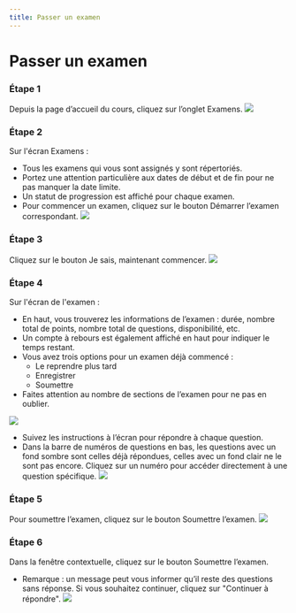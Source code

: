 ```yaml
--- 
title: Passer un examen
---
```



# Passer un examen

 ### Étape 1 
 Depuis la page d’accueil du cours, cliquez sur l’onglet Examens.
![](/img/ulearning/student/exam01.png)

 ### Étape 2 
 Sur l'écran Examens : 
 - Tous les examens qui vous sont assignés y sont répertoriés.
 - Portez une attention particulière aux dates de début et de fin pour ne pas manquer la date limite.
 - Un statut de progression est affiché pour chaque examen.
 - Pour commencer un examen, cliquez sur le bouton Démarrer l’examen correspondant.
![](/img/ulearning/student/exam02.png)

 ### Étape 3 
 Cliquez sur le bouton Je sais, maintenant commencer.
![](/img/ulearning/student/exam03.png)

### Étape 4 
 Sur l'écran de l'examen : 
 - En haut, vous trouverez les informations de l’examen : durée, nombre total de points, nombre total de questions, disponibilité, etc.
 - Un compte à rebours est également affiché en haut pour indiquer le temps restant.
 - Vous avez trois options pour un examen déjà commencé : 
     - Le reprendre plus tard
     - Enregistrer 
     - Soumettre 
 - Faites attention au nombre de sections de l’examen pour ne pas en oublier.

![](/img/ulearning/student/exam04.png)

- Suivez les instructions à l’écran pour répondre à chaque question.
- Dans la barre de numéros de questions en bas, les questions avec un fond sombre sont celles déjà répondues, celles avec un fond clair ne le sont pas encore. Cliquez sur un numéro pour accéder directement à une question spécifique.
![](/img/ulearning/student/exam05.png)

 ### Étape 5 
 Pour soumettre l’examen, cliquez sur le bouton Soumettre l’examen.
![](/img/ulearning/student/exam06.png)


### Étape 6 
 Dans la fenêtre contextuelle, cliquez sur le bouton Soumettre l’examen.
 - Remarque : un message peut vous informer qu’il reste des questions sans réponse. Si vous souhaitez continuer, cliquez sur "Continuer à répondre".
![](/img/ulearning/student/exam07.png)